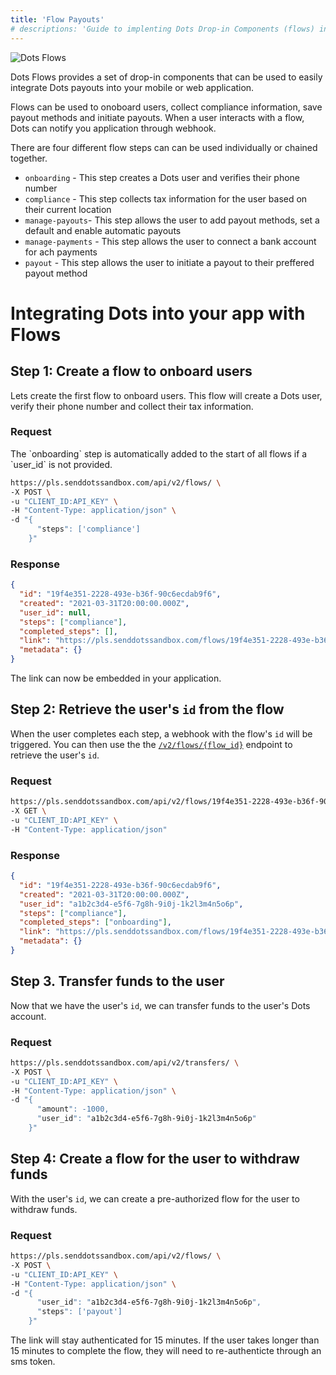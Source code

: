 ```yaml
---
title: 'Flow Payouts'
# descriptions: 'Guide to implenting Dots Drop-in Components (flows) into your application.'
---
```


![Dots Flows](../images/flows.png)

Dots Flows provides a set of drop-in components that can be used to easily integrate Dots payouts into your mobile or web application.

Flows can be used to onoboard users, collect compliance information, save payout methods and initiate payouts. When a user interacts with a flow, Dots can notify you application through webhook.

There are four different flow steps can can be used individually or chained together.

- `onboarding` - This step creates a Dots user and verifies their phone number
- `compliance` - This step collects tax information for the user based on their current location
- `manage-payouts`- This step allows the user to add payout methods, set a default and enable automatic payouts
- `manage-payments` - This step allows the user to connect a bank account for ach payments
- `payout` - This step allows the user to initiate a payout to their preffered payout method

# Integrating Dots into your app with Flows

## Step 1: Create a flow to onboard users

Lets create the first flow to onboard users. This flow will create a Dots user, verify their phone number and collect their tax information.

### Request

<Note>
  The `onboarding` step is automatically added to the start of all flows if a
  `user_id` is not provided.
</Note>

```bash cURL
https://pls.senddotssandbox.com/api/v2/flows/ \
-X POST \
-u "CLIENT_ID:API_KEY" \
-H "Content-Type: application/json" \
-d "{
      "steps": ['compliance']
    }"

```

### Response

```json
{
  "id": "19f4e351-2228-493e-b36f-90c6ecdab9f6",
  "created": "2021-03-31T20:00:00.000Z",
  "user_id": null,
  "steps": ["compliance"],
  "completed_steps": [],
  "link": "https://pls.senddotssandbox.com/flows/19f4e351-2228-493e-b36f-90c6ecdab9f6",
  "metadata": {}
}
```

The link can now be embedded in your application.

## Step 2: Retrieve the user's `id` from the flow

When the user completes each step, a webhook with the flow's `id` will be triggered. You can then use the the [`/v2/flows/{flow_id}`](/api-reference/v2/flows/get-flow-by-id) endpoint to retrieve the user's `id`.

### Request

```bash cURL
https://pls.senddotssandbox.com/api/v2/flows/19f4e351-2228-493e-b36f-90c6ecdab9f6 \
-X GET \
-u "CLIENT_ID:API_KEY" \
-H "Content-Type: application/json"
```

### Response

```json
{
  "id": "19f4e351-2228-493e-b36f-90c6ecdab9f6",
  "created": "2021-03-31T20:00:00.000Z",
  "user_id": "a1b2c3d4-e5f6-7g8h-9i0j-1k2l3m4n5o6p",
  "steps": ["compliance"],
  "completed_steps": ["onboarding"],
  "link": "https://pls.senddotssandbox.com/flows/19f4e351-2228-493e-b36f-90c6ecdab9f6",
  "metadata": {}
}
```

## Step 3. Transfer funds to the user

Now that we have the user's `id`, we can transfer funds to the user's Dots account.

### Request

```bash cURL
https://pls.senddotssandbox.com/api/v2/transfers/ \
-X POST \
-u "CLIENT_ID:API_KEY" \
-H "Content-Type: application/json" \
-d "{
      "amount": -1000,
      "user_id": "a1b2c3d4-e5f6-7g8h-9i0j-1k2l3m4n5o6p"
    }"
```

## Step 4: Create a flow for the user to withdraw funds

With the user's `id`, we can create a pre-authorized flow for the user to withdraw funds.

### Request

```bash cURL
https://pls.senddotssandbox.com/api/v2/flows/ \
-X POST \
-u "CLIENT_ID:API_KEY" \
-H "Content-Type: application/json" \
-d "{
      "user_id": "a1b2c3d4-e5f6-7g8h-9i0j-1k2l3m4n5o6p",
      "steps": ['payout']
    }"
```

The link will stay authenticated for 15 minutes. If the user takes longer than 15 minutes to complete the flow, they will need to re-authenticte through an sms token.
